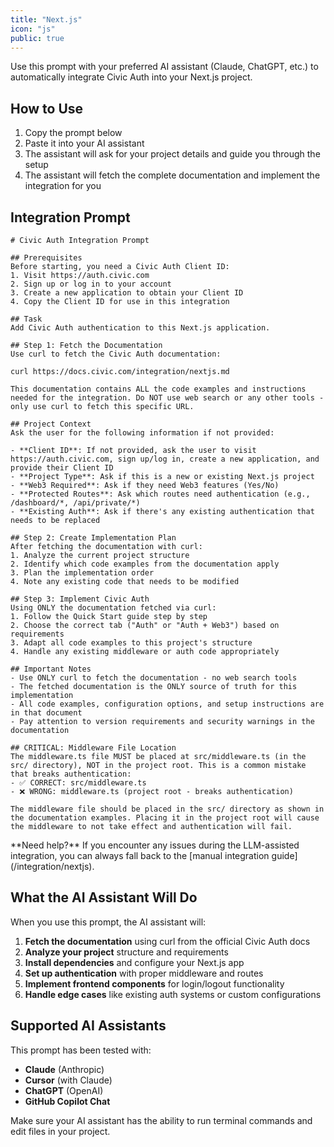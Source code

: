 ```yaml
---
title: "Next.js"
icon: "js"
public: true
---
```


Use this prompt with your preferred AI assistant (Claude, ChatGPT, etc.) to automatically integrate Civic Auth into your Next.js project.

## How to Use

1. Copy the prompt below
2. Paste it into your AI assistant
3. The assistant will ask for your project details and guide you through the setup
4. The assistant will fetch the complete documentation and implement the integration for you

## Integration Prompt

```text
# Civic Auth Integration Prompt

## Prerequisites
Before starting, you need a Civic Auth Client ID:
1. Visit https://auth.civic.com
2. Sign up or log in to your account
3. Create a new application to obtain your Client ID
4. Copy the Client ID for use in this integration

## Task
Add Civic Auth authentication to this Next.js application.

## Step 1: Fetch the Documentation
Use curl to fetch the Civic Auth documentation:

curl https://docs.civic.com/integration/nextjs.md

This documentation contains ALL the code examples and instructions needed for the integration. Do NOT use web search or any other tools - only use curl to fetch this specific URL.

## Project Context
Ask the user for the following information if not provided:

- **Client ID**: If not provided, ask the user to visit https://auth.civic.com, sign up/log in, create a new application, and provide their Client ID
- **Project Type**: Ask if this is a new or existing Next.js project
- **Web3 Required**: Ask if they need Web3 features (Yes/No)
- **Protected Routes**: Ask which routes need authentication (e.g., /dashboard/*, /api/private/*)
- **Existing Auth**: Ask if there's any existing authentication that needs to be replaced

## Step 2: Create Implementation Plan
After fetching the documentation with curl:
1. Analyze the current project structure
2. Identify which code examples from the documentation apply
3. Plan the implementation order
4. Note any existing code that needs to be modified

## Step 3: Implement Civic Auth
Using ONLY the documentation fetched via curl:
1. Follow the Quick Start guide step by step
2. Choose the correct tab ("Auth" or "Auth + Web3") based on requirements
3. Adapt all code examples to this project's structure
4. Handle any existing middleware or auth code appropriately

## Important Notes
- Use ONLY curl to fetch the documentation - no web search tools
- The fetched documentation is the ONLY source of truth for this implementation
- All code examples, configuration options, and setup instructions are in that document
- Pay attention to version requirements and security warnings in the documentation

## CRITICAL: Middleware File Location
The middleware.ts file MUST be placed at src/middleware.ts (in the src/ directory), NOT in the project root. This is a common mistake that breaks authentication:
- ✅ CORRECT: src/middleware.ts 
- ❌ WRONG: middleware.ts (project root - breaks authentication)

The middleware file should be placed in the src/ directory as shown in the documentation examples. Placing it in the project root will cause the middleware to not take effect and authentication will fail.
```

<Note>
  **Need help?** If you encounter any issues during the LLM-assisted integration, you can always fall back to the [manual integration guide](/integration/nextjs).
</Note>

## What the AI Assistant Will Do

When you use this prompt, the AI assistant will:

1. **Fetch the documentation** using curl from the official Civic Auth docs
2. **Analyze your project** structure and requirements
3. **Install dependencies** and configure your Next.js app
4. **Set up authentication** with proper middleware and routes
5. **Implement frontend components** for login/logout functionality
6. **Handle edge cases** like existing auth systems or custom configurations

## Supported AI Assistants

This prompt has been tested with:
- **Claude** (Anthropic)
- **Cursor** (with Claude)
- **ChatGPT** (OpenAI)
- **GitHub Copilot Chat**

<Info>
  Make sure your AI assistant has the ability to run terminal commands and edit files in your project.
</Info>
 